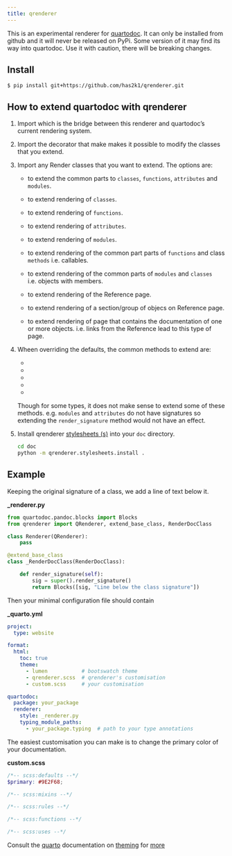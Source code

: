 ```yaml
---
title: qrenderer
---
```


This is an experimental renderer for [quartodoc](https://github.com/machow/quartodoc).
It can only be installed from github and it will never be released on PyPi. Some version
of it may find its way into quartodoc. Use it with caution, there will be
breaking changes.

## Install

```console
$ pip install git+https://github.com/has2k1/qrenderer.git
```

## How to extend quartodoc with qrenderer

1. Import [](`~qrenderer.QRenderer`) which is the bridge between this renderer and
   quartodoc's current rendering system.

2. Import the decorator [](`~qrenderer.extend_base_class`) that make makes it
   possible to modify the classes that you extend.

3. Import any Render classes that you want to extend. The options are:

   - [](`~qrenderer.RenderDoc`) to extend the common parts to `classes`,
     `functions`, `attributes` and `modules`.

   - [](`~qrenderer.RenderDocClass`) to extend rendering of `classes`.

   - [](`~qrenderer.RenderDocFunction`) to extend rendering of `functions`.

   - [](`~qrenderer.RenderDocAttribute`) to extend rendering of `attributes`.

   - [](`~qrenderer.RenderDocModule`) to extend rendering of `modules`.

   - [](`~qrenderer.RenderDocCallMixin`) to extend rendering of the common
     part parts of `functions` and class `methods` i.e. callables.

   - [](`~qrenderer.RenderDocMembersMixin`) to extend rendering of the common
     parts of `modules` and `classes` i.e. objects with members.

   - [](`~qrenderer.RenderLayout`) to extend rendering of the Reference page.

   - [](`~qrenderer.RenderSection`) to extend rendering of a section/group of
     objecs on Reference page.

   - [](`~qrenderer.RenderPage`) to extend rendering of page that contains the
     documentation of one or more objects. i.e. links from the Reference lead to
     this type of page.

4. Wheen overriding the defaults, the common methods to extend are:

   - [](`~qrenderer._render.base.RenderBase.render_title`)
   - [](`~qrenderer._render.base.RenderBase.render_signature`)
   - [](`~qrenderer._render.base.RenderBase.render_description`)
   - [](`~qrenderer._render.base.RenderBase.render_body`)
   - [](`~qrenderer._render.base.RenderBase.render_summary`)

   Though for some types, it does not make sense to extend some of these
   methods. e.g. `modules` and `attributes` do not have signatures so
   extending the `render_signature` method would not have an effect.

5. Install qrenderer [stylesheets (s)](https://github.com/has2k1/qrenderer/tree/main/qrenderer/stylesheets) into your `doc` directory.

   ```bash
   cd doc
   python -m qrenderer.stylesheets.install .
   ```

## Example

Keeping the original signature of a class, we add a line of text below it.

**\_renderer.py**

```python
from quartodoc.pandoc.blocks import Blocks
from qrenderer import QRenderer, extend_base_class, RenderDocClass

class Renderer(QRenderer):
    pass

@extend_base_class
class _RenderDocClass(RenderDocClass):

    def render_signature(self):
        sig = super().render_signature()
        return Blocks([sig, "Line below the class signature"])
```

Then your minimal configuration file should contain

**\_quarto.yml**

```yaml
project:
  type: website

format:
  html:
    toc: true
    theme:
      - lumen           # bootswatch theme
      - qrenderer.scss  # qrenderer's customisation
      - custom.scss     # your customisation

quartodoc:
  package: your_package
  renderer:
    style: _renderer.py
    typing_module_paths:
      - your_package.typing  # path to your type annotations
```

The easiest customisation you can make is to change the primary color of your documentation.

**custom.scss**

```scss
/*-- scss:defaults --*/
$primary: #9E2F68;

/*-- scss:mixins --*/

/*-- scss:rules --*/

/*-- scss:functions --*/

/*-- scss:uses --*/

```

Consult the [quarto](https://quarto.org/) documentation on [theming](https://quarto.org/docs/output-formats/html-themes.html) for [more](https://quarto.org/docs/output-formats/html-themes-more.html)
